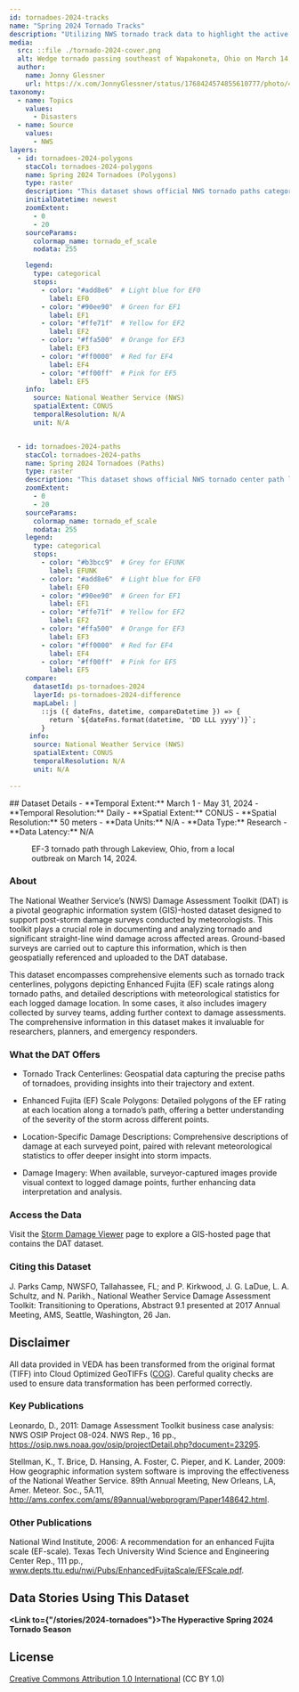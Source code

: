 ```yaml
---
id: tornadoes-2024-tracks
name: "Spring 2024 Tornado Tracks"
description: "Utilizing NWS tornado track data to highlight the active Spring 2024 season."
media:
  src: ::file ./tornado-2024-cover.png
  alt: Wedge tornado passing southeast of Wapakoneta, Ohio on March 14, 2024.
  author:
    name: Jonny Glessner
    url: https://x.com/JonnyGlessner/status/1768424574855610777/photo/4
taxonomy:
  - name: Topics
    values:
      - Disasters
  - name: Source
    values:
      - NWS
layers:
  - id: tornadoes-2024-polygons
    stacCol: tornadoes-2024-polygons
    name: Spring 2024 Tornadoes (Polygons)
    type: raster
    description: "This dataset shows official NWS tornado paths categorized by EF rating for each point in the track."
    initialDatetime: newest
    zoomExtent:
      - 0
      - 20
    sourceParams:
      colormap_name: tornado_ef_scale
      nodata: 255

    legend:
      type: categorical
      stops:
        - color: "#add8e6"  # Light blue for EF0
          label: EF0
        - color: "#90ee90"  # Green for EF1
          label: EF1
        - color: "#ffe71f"  # Yellow for EF2
          label: EF2
        - color: "#ffa500"  # Orange for EF3
          label: EF3
        - color: "#ff0000"  # Red for EF4
          label: EF4
        - color: "#ff00ff"  # Pink for EF5
          label: EF5
    info:
      source: National Weather Service (NWS)
      spatialExtent: CONUS
      temporalResolution: N/A
      unit: N/A


  - id: tornadoes-2024-paths
    stacCol: tornadoes-2024-paths
    name: Spring 2024 Tornadoes (Paths)
    type: raster
    description: "This dataset shows official NWS tornado center path lines categorized by maximum EF rating."
    zoomExtent:
      - 0
      - 20
    sourceParams:
      colormap_name: tornado_ef_scale
      nodata: 255
    legend:
      type: categorical
      stops:
        - color: "#b3bcc9"  # Grey for EFUNK
          label: EFUNK
        - color: "#add8e6"  # Light blue for EF0
          label: EF0
        - color: "#90ee90"  # Green for EF1
          label: EF1
        - color: "#ffe71f"  # Yellow for EF2
          label: EF2
        - color: "#ffa500"  # Orange for EF3
          label: EF3
        - color: "#ff0000"  # Red for EF4
          label: EF4
        - color: "#ff00ff"  # Pink for EF5
          label: EF5
    compare:
      datasetId: ps-tornadoes-2024
      layerId: ps-tornadoes-2024-difference
      mapLabel: |
        ::js ({ dateFns, datetime, compareDatetime }) => {
          return `${dateFns.format(datetime, 'DD LLL yyyy')}`;        
        }
     info:
      source: National Weather Service (NWS)
      spatialExtent: CONUS
      temporalResolution: N/A
      unit: N/A
      
---
```


<Block>
  <Prose>
  ## Dataset Details
  - **Temporal Extent:** March 1 - May 31, 2024
  - **Temporal Resolution:** Daily
  - **Spatial Extent:** CONUS
  - **Spatial Resolution:** 50 meters
  - **Data Units:** N/A
  - **Data Type:** Research
  - **Data Latency:** N/A
  </Prose>
<Figure>
  <Map
    center={[-83.924, 40.487]}
    zoom={13.5}
    datasetId='tornadoes-2024-tracks'
    layerId='tornadoes-2024-polygons'
    dateTime='2024-05-31'
  />
  <Caption
    attrAuthor='NASA'
    attrUrl='https://nasa.gov/'
  >
    EF-3 tornado path through Lakeview, Ohio, from a local outbreak on March 14, 2024.
  </Caption>
</Figure>
</Block>

<Block>
  <Prose>

  ### About

  The National Weather Service’s (NWS) Damage Assessment Toolkit (DAT) is a pivotal geographic information system (GIS)-hosted dataset designed to support post-storm damage surveys conducted by meteorologists. This toolkit plays a crucial role in documenting and analyzing tornado and significant straight-line wind damage across affected areas. Ground-based surveys are carried out to capture this information, which is then geospatially referenced and uploaded to the DAT database. 

  This dataset encompasses comprehensive elements such as tornado track centerlines, polygons depicting Enhanced Fujita (EF) scale ratings along tornado paths, and detailed descriptions with meteorological statistics for each logged damage location. In some cases, it also includes imagery collected by survey teams, adding further context to damage assessments. The comprehensive information in this dataset makes it invaluable for researchers, planners, and emergency responders.

  </Prose>
</Block>

<Block>
  
  <Prose>

  ### What the DAT Offers

  * Tornado Track Centerlines: Geospatial data capturing the precise paths of tornadoes, providing insights into their trajectory and extent.

  * Enhanced Fujita (EF) Scale Polygons: Detailed polygons of the EF rating at each location along a tornado’s path, offering a better understanding of the severity of the storm across different points.
  
  * Location-Specific Damage Descriptions: Comprehensive descriptions of damage at each surveyed point, paired with relevant meteorological statistics to offer deeper insight into storm impacts.
    
  * Damage Imagery: When available, surveyor-captured images provide visual context to logged damage points, further enhancing data interpretation and analysis.
  </Prose>
</Block>

<Block>
  <Prose>
  
  ### Access the Data

  Visit the [Storm Damage Viewer](https://apps.dat.noaa.gov/StormDamage/DamageViewer/) page to explore a GIS-hosted page that contains the DAT dataset.

  </Prose>
</Block>

<Block>
  <Prose>
    
  ### Citing this Dataset

  J. Parks Camp, NWSFO, Tallahassee, FL; and P. Kirkwood, J. G. LaDue, L. A. Schultz, and N. Parikh., National Weather Service Damage Assessment Toolkit: Transitioning to Operations, Abstract 9.1 presented at 2017 Annual Meeting, AMS, Seattle, Washington, 26 Jan.  
  
  </Prose>
</Block>

<Block>
  <Prose>
  
  ## Disclaimer

  All data provided in VEDA has been transformed from the original format (TIFF) into Cloud Optimized GeoTIFFs ([COG](https://www.cogeo.org)). Careful quality checks are used to ensure data transformation has been performed correctly.  
  
  </Prose>
</Block>

<Block>
  <Prose>

  ### Key Publications
  
  Leonardo, D., 2011: Damage Assessment Toolkit business case analysis: NWS OSIP Project 08-024. NWS Rep., 16 pp., https://osip.nws.noaa.gov/osip/projectDetail.php?document=23295.

  Stellman, K., T. Brice, D. Hansing, A. Foster, C. Pieper, and K. Lander, 2009: How geographic information system software is improving the effectiveness of the National Weather Service. 89th Annual Meeting, New Orleans, LA, Amer. Meteor. Soc., 5A.11, http://ams.confex.com/ams/89annual/webprogram/Paper148642.html.
 
  </Prose>
</Block>

<Block>
  <Prose>

  ### Other Publications
  
  National Wind Institute, 2006: A recommendation for an enhanced Fujita scale (EF-scale). Texas Tech University Wind Science and Engineering Center Rep., 111 pp., www.depts.ttu.edu/nwi/Pubs/EnhancedFujitaScale/EFScale.pdf.
 
  </Prose>
</Block>

<Block>
  <Prose>
  
  ## Data Stories Using This Dataset
  
  **<Link to={"/stories/2024-tornadoes"}>The Hyperactive Spring 2024 Tornado Season</Link>**

  </Prose>
</Block>

<Block>
  <Prose>
  
  ## License
  
  [Creative Commons Attribution 1.0 International](https://creativecommons.org/publicdomain/zero/1.0/legalcode) (CC BY 1.0)

  </Prose>
</Block>


